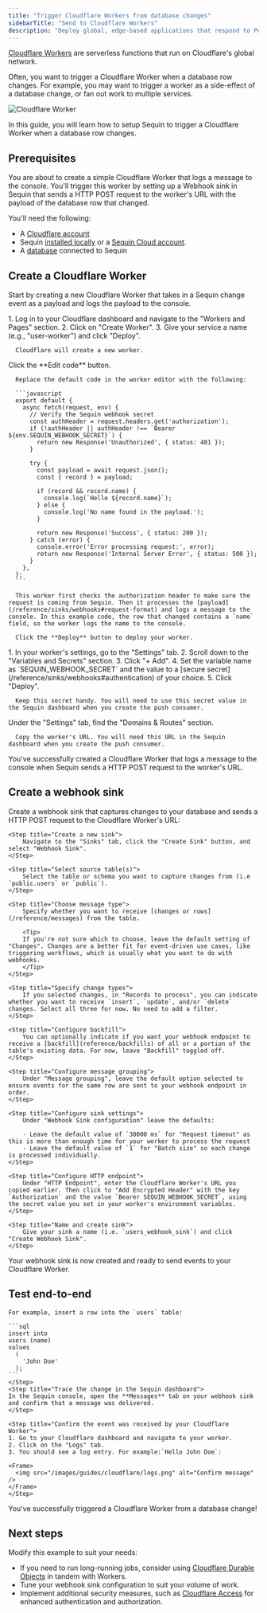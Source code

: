 ```yaml
---
title: "Trigger Cloudflare Workers from database changes"
sidebarTitle: "Send to Cloudflare Workers"
description: "Deploy global, edge-based applications that respond to Postgres changes. Connect Sequin to Cloudflare Workers for real-time database event processing."
---
```


[Cloudflare Workers](https://workers.cloudflare.com/) are serverless functions that run on Cloudflare's global network.

Often, you want to trigger a Cloudflare Worker when a database row changes. For example, you may want to trigger a worker as a side-effect of a database change, or fan out work to multiple services.

<Frame>
  <img src="/images/guides/cloudflare/send-with-sequin.svg" alt="Cloudflare Worker" />
</Frame>

In this guide, you will learn how to setup Sequin to trigger a Cloudflare Worker when a database row changes.

## Prerequisites

You are about to create a simple Cloudflare Worker that logs a message to the console. You'll trigger this worker by setting up a Webhook sink in Sequin that sends a HTTP POST request to the worker's URL with the payload of the database row that changed.

You'll need the following:

- A [Cloudflare account](https://dash.cloudflare.com/sign-up?utm_source=sequin.com)
- Sequin [installed locally](/quickstart/webhooks) or a [Sequin Cloud account](https://console.sequinstream.com/register).
- A [database](/connect-postgres) connected to Sequin

## Create a Cloudflare Worker

Start by creating a new Cloudflare Worker that takes in a Sequin change event as a payload and logs the payload to the console.

<Steps titleSize="h3">
  <Step title="Create a new Cloudflare Worker">
      1. Log in to your Cloudflare dashboard and navigate to the "Workers and Pages" section.
      2. Click on "Create Worker".
      3. Give your service a name (e.g., "user-worker") and click "Deploy".

      Cloudflare will create a new worker.
  </Step>
  <Step title="Add worker code">
      Click the **Edit code** button.

      Replace the default code in the worker editor with the following:

      ```javascript
      export default {
        async fetch(request, env) {
          // Verify the Sequin webhook secret
          const authHeader = request.headers.get('authorization');
          if (!authHeader || authHeader !== `Bearer ${env.SEQUIN_WEBHOOK_SECRET}`) {
            return new Response('Unauthorized', { status: 401 });
          }

          try {
            const payload = await request.json();
            const { record } = payload;

            if (record && record.name) {
              console.log(`Hello ${record.name}`);
            } else {
              console.log('No name found in the payload.');
            }

            return new Response('Success', { status: 200 });
          } catch (error) {
            console.error('Error processing request:', error);
            return new Response('Internal Server Error', { status: 500 });
          }
        },
      };
      ```

      This worker first checks the authorization header to make sure the request is coming from Sequin. Then it processes the [payload](/reference/sinks/webhooks#request-format) and logs a message to the console. In this example code, the row that changed contains a `name` field, so the worker logs the name to the console.

      Click the **Deploy** button to deploy your worker.
  </Step>
  <Step title="Add the SEQUIN_WEBHOOK_SECRET environment variable">
      1. In your worker's settings, go to the "Settings" tab.
      2. Scroll down to the "Variables and Secrets" section.
      3. Click "+ Add".
      4. Set the variable name as `SEQUIN_WEBHOOK_SECRET` and the value to a [secure secret](/reference/sinks/webhooks#authentication) of your choice.
      5. Click "Deploy".

      Keep this secret handy. You will need to use this secret value in the Sequin dashboard when you create the push consumer.
  </Step>
  <Step title="Get the worker's URL">
      Under the "Settings" tab, find the "Domains & Routes" section.

      Copy the worker's URL. You will need this URL in the Sequin dashboard when you create the push consumer.
  </Step>
</Steps>

<Check>
You've successfully created a Cloudflare Worker that logs a message to the console when Sequin sends a HTTP POST request to the worker's URL.
</Check>

## Create a webhook sink

Create a webhook sink that captures changes to your database and sends a HTTP POST request to the Cloudflare Worker's URL:

<Steps titleSize="h3">


    <Step title="Create a new sink">
        Navigate to the "Sinks" tab, click the "Create Sink" button, and select "Webhook Sink".
    </Step>

    <Step title="Select source table(s)">
        Select the table or schema you want to capture changes from (i.e `public.users` or `public`).
    </Step>

    <Step title="Choose message type">
        Specify whether you want to receive [changes or rows](/reference/messages) from the table.

        <Tip>
        If you're not sure which to choose, leave the default setting of "Changes". Changes are a better fit for event-driven use cases, like triggering workflows, which is usually what you want to do with webhooks.
        </Tip>
    </Step>

    <Step title="Specify change types">
        If you selected changes, in "Records to process", you can indicate whether you want to receive `insert`, `update`, and/or `delete` changes. Select all three for now. No need to add a filter.
    </Step>

    <Step title="Configure backfill">
        You can optionally indicate if you want your webhook endpoint to receive a [backfill](reference/backfills) of all or a portion of the table's existing data. For now, leave "Backfill" toggled off.
    </Step>

    <Step title="Configure message grouping">
        Under "Message grouping", leave the default option selected to ensure events for the same row are sent to your webhook endpoint in order.
    </Step>

    <Step title="Configure sink settings">
        Under "Webhook Sink configuration" leave the defaults:

        - Leave the default value of `30000 ms` for "Request timeout" as this is more than enough time for your worker to process the request
        - Leave the default value of `1` for "Batch size" so each change is processed individually.
    </Step>

    <Step title="Configure HTTP endpoint">
        Under "HTTP Endpoint", enter the Cloudflare Worker's URL you copied earlier. Then click to "Add Encrypted Header" with the key `Authorization` and the value `Bearer SEQUIN_WEBHOOK_SECRET`, using the secret value you set in your worker's environment variables.
    </Step>

    <Step title="Name and create sink">
        Give your sink a name (i.e. `users_webhook_sink`) and click "Create Webhook Sink".
    </Step>
</Steps>

<Check>
    Your webhook sink is now created and ready to send events to your Cloudflare Worker.
</Check>

## Test end-to-end
<Steps titleSize="h3">
    <Step title="Create a row in your database">

    For example, insert a row into the `users` table:

    ```sql
    insert into
    users (name)
    values
      (
        'John Doe'
      );
    ```
    </Step>
    <Step title="Trace the change in the Sequin dashboard">
    In the Sequin console, open the **Messages** tab on your webhook sink and confirm that a message was delivered.
    </Step>

    <Step title="Confirm the event was received by your Cloudflare Worker">
    1. Go to your Cloudflare dashboard and navigate to your worker.
    2. Click on the "Logs" tab.
    3. You should see a log entry. For example:`Hello John Doe`:

    <Frame>
      <img src="/images/guides/cloudflare/logs.png" alt="Confirm message" />
    </Frame>
    </Step>
</Steps>

<Check>
You've successfully triggered a Cloudflare Worker from a database change!
</Check>

## Next steps

Modify this example to suit your needs:

- If you need to run long-running jobs, consider using [Cloudflare Durable Objects](https://developers.cloudflare.com/workers/learning/using-durable-objects/) in tandem with Workers.
- Tune your webhook sink configuration to suit your volume of work.
- Implement additional security measures, such as [Cloudflare Access](https://www.cloudflare.com/products/zero-trust/access/) for enhanced authentication and authorization.
